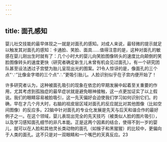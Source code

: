 ```yaml
---
---
---
```

title: 面孔感知
---




婴儿社交技能的最早体现之一就是对面孔的感知。对成人来说，最轻微的提示就足以触发其对面孔的感知：卡通脸、笑脸、面具……值得注意的是，这种对面孔的敏感在婴儿刚出生时就有了：几个小时大的婴儿向笑脸图像转头的速度比向颠倒的笑脸图像转头的速度更快（研究者确定新生儿未曾有机会见过面孔）。有一个研究团队甚至设法透过子宫壁为胎儿呈现出光的图案。21令人惊讶的是，像面孔的三个点“∵”比像金字塔的三个点“∴”更吸引胎儿。人脸识别似乎在子宫内便开始了！

许多研究者认为，这种被面孔吸引的现象在依恋的早期发展中起着至关重要的作用，尤其考虑到孤独症的最早症状就是避免眼神接触，这一点更加证实了以上假说。我们的眼睛容易被脸吸引，这一先天偏好会迫使我们学习如何识别它们。的确，早在才几个月大时，右脑的视皮层区域对面孔的反应就比对其他图像（比如空间图像）的反应多。22脑中针对面孔的专业化发展是先天与后天和谐合作的最好例子之一。在这个领域，婴儿表现出完全的先天技巧（被类似人脸的图片吸引），以及学习感知面孔细节的非凡本能。正是这两个因素的结合，使得不到一岁的婴儿，就可以在人脸和其他灵长类动物的面孔（如猴子和黑猩猩）的比较中，更偏向于人类的面孔。这不只是对一双眼睛和一个嘴巴的天真反应。23